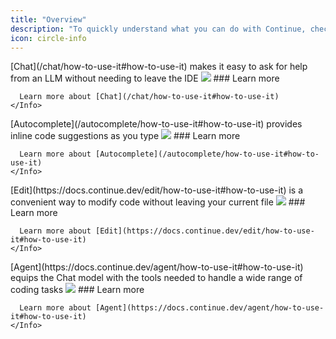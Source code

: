 ```yaml
---
title: "Overview"
description: "To quickly understand what you can do with Continue, check out each tab below."
icon: circle-info
---
```


<Tabs>
  <Tab title="Chat">
    [Chat](/chat/how-to-use-it#how-to-use-it) makes it easy to ask for help from an LLM without needing to leave the IDE
    <Frame>
      <img src="https://docs.continue.dev/assets/images/chat-489b68d156be2aafe09ee7cedf233fba.gif" />
    </Frame>
    <Info>
      ### Learn more

      Learn more about [Chat](/chat/how-to-use-it#how-to-use-it)
    </Info>
  </Tab>
  <Tab title="Autocomplete">
    [Autocomplete](/autocomplete/how-to-use-it#how-to-use-it) provides inline code suggestions as you type
    <Frame>
      <img src="https://docs.continue.dev/assets/images/autocomplete-9d4e3f7658d3e65b8e8b20f2de939675.gif" />
    </Frame>
    <Info>
      ### Learn more

      Learn more about [Autocomplete](/autocomplete/how-to-use-it#how-to-use-it)
    </Info>
  </Tab>
  <Tab title="Edit">
    [Edit](https://docs.continue.dev/edit/how-to-use-it#how-to-use-it) is a convenient way to modify code without leaving your current file
    <Frame>
      <img src="https://docs.continue.dev/assets/images/edit-d522442f88e715924b4c9f4c83900e3a.gif" />
    </Frame>
    <Info>
      ### Learn more

      Learn more about [Edit](https://docs.continue.dev/edit/how-to-use-it#how-to-use-it)
    </Info>
  </Tab>
  <Tab title="Agent">
    [Agent](https://docs.continue.dev/agent/how-to-use-it#how-to-use-it) equips the Chat model with the tools needed to handle a wide range of coding tasks
    <Frame>
      <img src="https://docs.continue.dev/assets/images/agent-9ef792cfc196a3b5faa984fb072c4400.gif" />
    </Frame>
    <Info>
      ### Learn more

      Learn more about [Agent](https://docs.continue.dev/agent/how-to-use-it#how-to-use-it)
    </Info>
  </Tab>
</Tabs>
